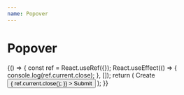```yaml
---
name: Popover
---
```



# Popover

<Playground>
  {() => {
    const ref = React.useRef({});
    React.useEffect(() => {
      console.log(ref.current.close);
    }, []);
    return (
      <Popover ref={ref}>
        <Popover.Trigger variant="primary">Create</Popover.Trigger>
        <Popover.Content css={{ width: '300px' }} offset={12} placement="bottom-end">
          <Flex space="$4">
            <TextField label="Full name" placeholder="Ahsoka Tano" />
            <Button
              css={{ alignSelf: 'flex-end' }}
              onClick={() => {
                ref.current.close();
              }}
            >
              Submit
            </Button>
          </Flex>
        </Popover.Content>
      </Popover>
    );
  }}
</Playground>
